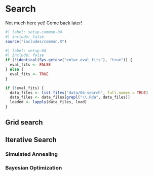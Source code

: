 # Search {#sec-search}

::: callout-caution
Not much here yet! Come back later!
:::

```r
#| label: setup-common-04
#| include: false
source("includes/common.R")
```

```r
#| label: setup-04
#| include: false
if (!identical(Sys.getenv("emlwr.eval_fits"), "true")) {
  eval_fits <- FALSE
} else {
  eval_fits <- TRUE
}

if (!eval_fits) {
  data_files <- list.files("data/04-search", full.names = TRUE)
  data_files <- data_files[grepl("\\.Rda", data_files)]
  loaded <- lapply(data_files, load)
}
```

## Grid search

## Iterative Search

### Simulated Annealing

### Bayesian Optimization
